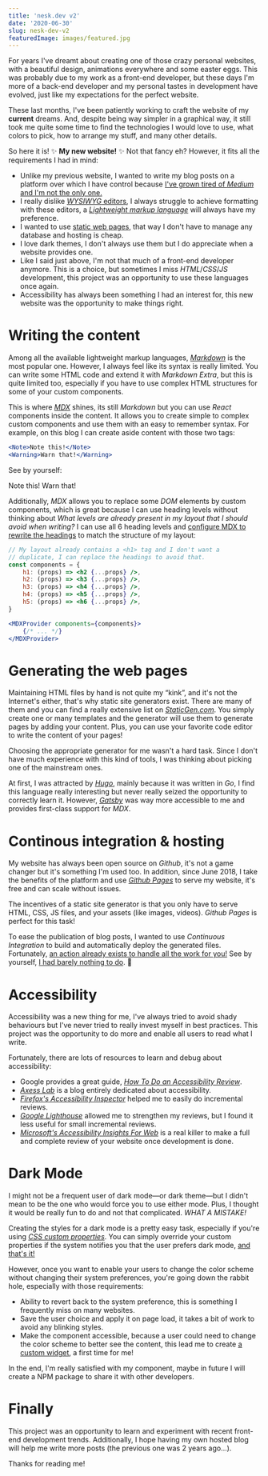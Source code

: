 ```yaml
---
title: 'nesk.dev v2'
date: '2020-06-30'
slug: nesk-dev-v2
featuredImage: images/featured.jpg
---
```


For years I've dreamt about creating one of those crazy personal websites, with a beautiful design, animations everywhere and some easter eggs. This was probably due to my work as a front-end developer, but these days I'm more of a back-end developer and my personal tastes in development have evolved, just like my expectations for the perfect website.

These last months, I've been patiently working to craft the website of my **current** dreams. And, despite being way simpler in a graphical way, it still took me quite some time to find the technologies I would love to use, what colors to pick, how to arrange my stuff, and many other details.

So here it is! ✨ **My new website!** ✨ Not that fancy eh? However, it fits all the requirements I had in mind:

- Unlike my previous website, I wanted to write my blog posts on a platform over which I have control because [I've grown tired of _Medium_ and I'm not the only one.](https://www.cdevn.com/why-medium-actually-sucks/)
- I really dislike [_WYSIWYG_ editors](https://en.wikipedia.org/wiki/WYSIWYG), I always struggle to achieve formatting with these editors, a [_Lightweight markup language_](https://en.wikipedia.org/wiki/Lightweight_markup_language) will always have my preference.
- I wanted to use [static web pages](https://en.wikipedia.org/wiki/Static_web_page), that way I don't have to manage any database and hosting is cheap.
- I love dark themes, I don't always use them but I do appreciate when a website provides one.
- Like I said just above, I'm not that much of a front-end developer anymore. This is a choice, but sometimes I miss _HTML_/_CSS_/_JS_ development, this project was an opportunity to use these languages once again.
- Accessibility has always been something I had an interest for, this new website was the opportunity to make things right.

# Writing the content

Among all the available lightweight markup languages, [_Markdown_](https://en.wikipedia.org/wiki/Markdown) is the most popular one. However, I always feel like its syntax is really limited. You can write some HTML code and extend it with _Markdown Extra_, but this is quite limited too, especially if you have to use complex HTML structures for some of your custom components.

This is where [_MDX_](https://mdxjs.com/getting-started) shines, its still _Markdown_ but you can use _React_ components inside the content. It allows you to create simple to complex custom components and use them with an easy to remember syntax. For example, on this blog I can create aside content with those two tags:

```jsx
<Note>Note this!</Note>
<Warning>Warn that!</Warning>
```

See by yourself:

<Note>Note this!</Note>
<Warning>Warn that!</Warning>

Additionally, _MDX_ allows you to replace some _DOM_ elements by custom components, which is great because I can use heading levels without thinking about <cite>What levels are already present in my layout that I should avoid when writing?</cite> I can use all 6 heading levels and [configure MDX to rewrite the headings](https://github.com/nesk/nesk.github.io/blob/ad18bf21fa07abd8a150712b1888b81d62a0afee/src/templates/post.js#L222-L230) to match the structure of my layout:

```jsx
// My layout already contains a <h1> tag and I don't want a
// duplicate, I can replace the headings to avoid that.
const components = {
    h1: (props) => <h2 {...props} />,
    h2: (props) => <h3 {...props} />,
    h3: (props) => <h4 {...props} />,
    h4: (props) => <h5 {...props} />,
    h5: (props) => <h6 {...props} />,
}

<MDXProvider components={components}>
    {/* ... */}
</MDXProvider>
```

# Generating the web pages

Maintaining HTML files by hand is not quite my “kink”, and it's not the Internet's either, that's why static site generators exist. There are many of them and you can find a really extensive list on [_StaticGen.com_](https://www.staticgen.com/). You simply create one or many templates and the generator will use them to generate pages by adding your content. Plus, you can use your favorite code editor to write the content of your pages!

Choosing the appropriate generator for me wasn't a hard task. Since I don't have much experience with this kind of tools, I was thinking about picking one of the mainstream ones.

At first, I was attracted by [_Hugo_](https://gohugo.io), mainly because it was written in _Go_, I find this language really interesting but never really seized the opportunity to correctly learn it. However, [_Gatsby_](https://www.gatsbyjs.org/) was way more accessible to me and provides first-class support for _MDX_.

# Continous integration & hosting

My website has always been open source on _Github_, it's not a game changer but it's something I'm used too. In addition, since June 2018, I take the benefits of the platform and use [_Github Pages_](https://pages.github.com/) to serve my website, it's free and can scale without issues.

The incentives of a static site generator is that you only have to serve HTML, CSS, JS files, and your assets (like images, videos). _Github Pages_ is perfect for this task!

To ease the publication of blog posts, I wanted to use _Continuous Integration_ to build and automatically deploy the generated files. Fortunately, [an action already exists to handle all the work for you!](https://github.com/enriikke/gatsby-gh-pages-action) See by yourself, [I had barely nothing to do](https://github.com/nesk/nesk.github.io/tree/dev/.github/workflows/gatsby.yaml). 🎉

# Accessibility

Accessibility was a new thing for me, I've always tried to avoid shady behaviours but I've never tried to really invest myself in best practices. This project was the opportunity to do more and enable all users to read what I write.

Fortunately, there are lots of resources to learn and debug about accessibility:

- Google provides a great guide, <cite>[How To Do an Accessibility Review](https://developers.google.com/web/fundamentals/accessibility/how-to-review)</cite>.
- [_Axess Lab_](https://axesslab.com/) is a blog entirely dedicated about accessibility.
- [_Firefox's Accessibility Inspector_](https://developer.mozilla.org/en-US/docs/Tools/Accessibility_inspector) helped me to easily do incremental reviews.
- [_Google Lighthouse_](https://developers.google.com/web/tools/lighthouse) allowed me to strengthen my reviews, but I found it less useful for small incremental reviews.
- [_Microsoft's Accessibility Insights For Web_](https://accessibilityinsights.io/) is a real killer to make a full and complete review of your website once development is done.

# Dark Mode

I might not be a frequent user of dark mode—or dark theme—but I didn't mean to be the one who would force you to use either mode. Plus, I thought it would be really fun to do and not that complicated. _WHAT A MISTAKE!_

Creating the styles for a dark mode is a pretty easy task, especially if you're using [_CSS custom properties_](https://developer.mozilla.org/en-US/docs/Web/CSS/Using_CSS_custom_properties). You can simply override your custom properties if the system notifies you that the user prefers dark mode, [and that's it!](https://github.com/nesk/nesk.github.io/blob/ad18bf21fa07abd8a150712b1888b81d62a0afee/src/styles/variables.css#L110-L136)

However, once you want to enable your users to change the color scheme without changing their system preferences, you're going down the rabbit hole, especially with those requirements:

- Ability to revert back to the system preference, this is something I frequently miss on many websites.
- Save the user choice and apply it on page load, it takes a bit of work to avoid any blinking styles.
- Make the component accessible, because a user could need to change the color scheme to better see the content, this lead me to create [a custom widget](https://developer.mozilla.org/en-US/docs/Learn/Forms/How_to_build_custom_form_controls), a first time for me!

In the end, I'm really satisfied with my component, maybe in future I will create a NPM package to share it with other developers.

# Finally

This project was an opportunity to learn and experiment with recent front-end development trends. Additionally, I hope having my own hosted blog will help me write more posts (the previous one was 2 years ago…).

Thanks for reading me!
